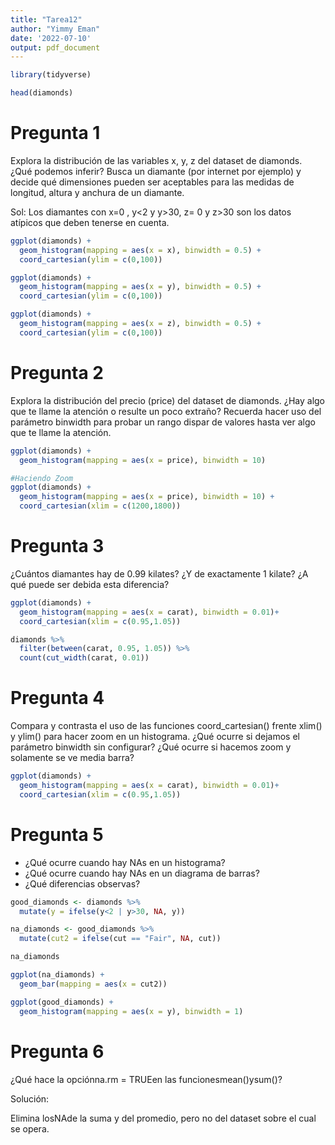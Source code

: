 ```yaml
---
title: "Tarea12"
author: "Yimmy Eman"
date: '2022-07-10'
output: pdf_document
---
```


```r
library(tidyverse)
```

```r
head(diamonds)
```

# Pregunta 1
Explora la distribución de las variables x, y, z del dataset de diamonds. ¿Qué podemos inferir?
Busca un diamante (por internet por ejemplo) y decide qué dimensiones pueden ser aceptables para las medidas de longitud, altura y anchura de un diamante.

Sol: Los diamantes con x=0 , y<2 y y>30, z= 0 y z>30 son los datos atípicos que deben tenerse en cuenta.

```r
ggplot(diamonds) + 
  geom_histogram(mapping = aes(x = x), binwidth = 0.5) +
  coord_cartesian(ylim = c(0,100))

ggplot(diamonds) + 
  geom_histogram(mapping = aes(x = y), binwidth = 0.5) +
  coord_cartesian(ylim = c(0,100))

ggplot(diamonds) + 
  geom_histogram(mapping = aes(x = z), binwidth = 0.5) +
  coord_cartesian(ylim = c(0,100))
```


# Pregunta 2
Explora la distribución del precio (price) del dataset de diamonds. ¿Hay algo que te llame la atención o resulte un poco extraño? Recuerda hacer uso del parámetro binwidth para probar un rango dispar de valores hasta ver algo que te llame la atención.

```r
ggplot(diamonds) + 
  geom_histogram(mapping = aes(x = price), binwidth = 10)

#Haciendo Zoom
ggplot(diamonds) + 
  geom_histogram(mapping = aes(x = price), binwidth = 10) +
  coord_cartesian(xlim = c(1200,1800))
```


# Pregunta 3
¿Cuántos diamantes hay de 0.99 kilates? ¿Y de exactamente 1 kilate? ¿A qué puede ser debida esta diferencia?

```r
ggplot(diamonds) + 
  geom_histogram(mapping = aes(x = carat), binwidth = 0.01)+
  coord_cartesian(xlim = c(0.95,1.05))

diamonds %>% 
  filter(between(carat, 0.95, 1.05)) %>%
  count(cut_width(carat, 0.01))
```


# Pregunta 4
Compara y contrasta el uso de las funciones coord_cartesian() frente xlim() y ylim() para hacer zoom en un histograma.
¿Qué ocurre si dejamos el parámetro binwidth sin configurar? ¿Qué ocurre si hacemos zoom y solamente se ve media barra?

```r
ggplot(diamonds) + 
  geom_histogram(mapping = aes(x = carat), binwidth = 0.01)+
  coord_cartesian(xlim = c(0.95,1.05))
```

# Pregunta 5
- ¿Qué ocurre cuando hay NAs en un histograma?
- ¿Qué ocurre cuando hay NAs en un diagrama de barras?
- ¿Qué diferencias observas?

```r
good_diamonds <- diamonds %>%
  mutate(y = ifelse(y<2 | y>30, NA, y))

na_diamonds <- good_diamonds %>%
  mutate(cut2 = ifelse(cut == "Fair", NA, cut))

na_diamonds
```


```r
ggplot(na_diamonds) + 
  geom_bar(mapping = aes(x = cut2))
```


```r
ggplot(good_diamonds) + 
  geom_histogram(mapping = aes(x = y), binwidth = 1)
```

# Pregunta 6

¿Qué hace la opciónna.rm = TRUEen las funcionesmean()ysum()?

Solución:

Elimina losNAde la suma y del promedio, pero no del dataset sobre el cual se opera.